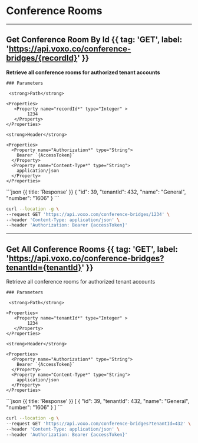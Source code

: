 # Conference Rooms

---

## Get Conference Room By Id {{ tag: 'GET', label: 'https://api.voxo.co/conference-bridges/{recordId}' }}

<Row>
  <Col>
    <strong>Retrieve all conference rooms for authorized tenant accounts</strong>

    ### Parameters

     <strong>Path</strong>

    <Properties>
       <Property name="recordId*" type="Integer" >
            1234
       </Property>
    </Properties>

    <strong>Header</strong>

    <Properties>
      <Property name="Authorization*" type="String">
        Bearer `{AccessToken}`
      </Property>
      <Property name="Content-Type*" type="String">
        application/json
      </Property>
    </Properties>

  </Col>
  <Col sticky>
    ```json {{ title: 'Response' }}
    {
        "id": 39,
        "tenantId": 432,
        "name": "General",
        "number": "1606"
    }
    ```
  </Col>
</Row>


```bash {{ title: 'cURL' }}
curl --location -g \
--request GET 'https://api.voxo.com/conference-bridges/1234' \
--header 'Content-Type: application/json' \
--header 'Authorization: Bearer {accessToken}'
```

---

## Get All Conference Rooms {{ tag: 'GET', label: 'https://api.voxo.co/conference-bridges?tenantId={tenantId}' }}

<Row>
  <Col>
    Retrieve all conference rooms for authorized tenant accounts

    ### Parameters

     <strong>Path</strong>

    <Properties>
       <Property name="tenantId*" type="Integer" >
            1234
       </Property>
    </Properties>

    <strong>Header</strong>

    <Properties>
      <Property name="Authorization*" type="String">
        Bearer `{AccessToken}`
      </Property>
      <Property name="Content-Type*" type="String">
        application/json
      </Property>
    </Properties>

  </Col>
  <Col sticky>
    ```json {{ title: 'Response' }}
        [
            {
                "id": 39,
                "tenantId": 432,
                "name": "General",
                "number": "1606"
            }
        ]
    ```
  </Col>
</Row>


```bash {{ title: 'cURL' }}
curl --location -g \
--request GET 'https://api.voxo.com/conference-bridges?tenantId=432' \
--header 'Content-Type: application/json' \
--header 'Authorization: Bearer {accessToken}'
```
